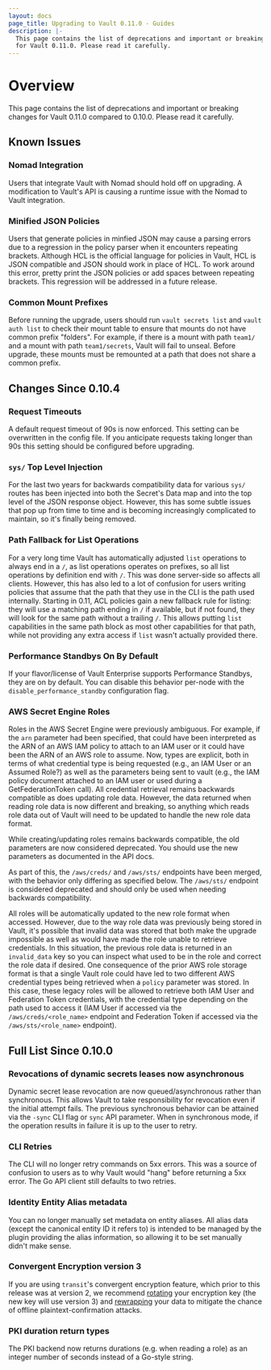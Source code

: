 ```yaml
---
layout: docs
page_title: Upgrading to Vault 0.11.0 - Guides
description: |-
  This page contains the list of deprecations and important or breaking changes
  for Vault 0.11.0. Please read it carefully.
---
```


# Overview

This page contains the list of deprecations and important or breaking changes
for Vault 0.11.0 compared to 0.10.0. Please read it carefully.

## Known Issues

### Nomad Integration

Users that integrate Vault with Nomad should hold off on upgrading. A modification to
Vault's API is causing a runtime issue with the Nomad to Vault integration.

### Minified JSON Policies

Users that generate policies in minfied JSON may cause a parsing errors due to
a regression in the policy parser when it encounters repeating brackets. Although
HCL is the official language for policies in Vault, HCL is JSON compatible and JSON
should work in place of HCL. To work around this error, pretty print the JSON policies
or add spaces between repeating brackets. This regression will be addressed in
a future release.

### Common Mount Prefixes

Before running the upgrade, users should run `vault secrets list` and `vault auth list`
to check their mount table to ensure that mounts do not have common prefix "folders".
For example, if there is a mount with path `team1/` and a mount with path `team1/secrets`,
Vault will fail to unseal. Before upgrade, these mounts must be remounted at a path that
does not share a common prefix.

## Changes Since 0.10.4

### Request Timeouts

A default request timeout of 90s is now enforced. This setting can be
overwritten in the config file. If you anticipate requests taking longer than
90s this setting should be configured before upgrading.

### `sys/` Top Level Injection

For the last two years for backwards compatibility data for various `sys/`
routes has been injected into both the Secret's Data map and into the top level
of the JSON response object. However, this has some subtle issues that pop up
from time to time and is becoming increasingly complicated to maintain, so it's
finally being removed.

### Path Fallback for List Operations

For a very long time Vault has automatically adjusted `list` operations to
always end in a `/`, as list operations operates on prefixes, so all list
operations by definition end with `/`. This was done server-side so affects all
clients. However, this has also led to a lot of confusion for users writing
policies that assume that the path that they use in the CLI is the path used
internally. Starting in 0.11, ACL policies gain a new fallback rule for
listing: they will use a matching path ending in `/` if available, but if not
found, they will look for the same path without a trailing `/`. This allows
putting `list` capabilities in the same path block as most other capabilities
for that path, while not providing any extra access if `list` wasn't actually
provided there.

### Performance Standbys On By Default

If your flavor/license of Vault Enterprise supports Performance Standbys, they
are on by default. You can disable this behavior per-node with the
`disable_performance_standby` configuration flag.

### AWS Secret Engine Roles

Roles in the AWS Secret Engine were previously ambiguous. For example, if the
`arn` parameter had been specified, that could have been interpreted as the ARN
of an AWS IAM policy to attach to an IAM user or it could have been the ARN of
an AWS role to assume. Now, types are explicit, both in terms of what
credential type is being requested (e.g., an IAM User or an Assumed Role?) as
well as the parameters being sent to vault (e.g., the IAM policy document
attached to an IAM user or used during a GetFederationToken call). All
credential retrieval remains backwards compatible as does updating role data.
However, the data returned when reading role data is now different and
breaking, so anything which reads role data out of Vault will need to be
updated to handle the new role data format.

While creating/updating roles remains backwards compatible, the old parameters
are now considered deprecated. You should use the new parameters as documented
in the API docs.

As part of this, the `/aws/creds/` and `/aws/sts/` endpoints have been merged,
with the behavior only differing as specified below. The `/aws/sts/` endpoint
is considered deprecated and should only be used when needing backwards
compatibility.

All roles will be automatically updated to the new role format when accessed.
However, due to the way role data was previously being stored in Vault, it's
possible that invalid data was stored that both make the upgrade impossible as
well as would have made the role unable to retrieve credentials. In this
situation, the previous role data is returned in an `invalid_data` key so you
can inspect what used to be in the role and correct the role data if desired.
One consequence of the prior AWS role storage format is that a single Vault
role could have led to two different AWS credential types being retrieved when
a `policy` parameter was stored. In this case, these legacy roles will be
allowed to retrieve both IAM User and Federation Token credentials, with the
credential type depending on the path used to access it (IAM User if accessed
via the `/aws/creds/<role_name>` endpoint and Federation Token if accessed via
the `/aws/sts/<role_name>` endpoint).

## Full List Since 0.10.0

### Revocations of dynamic secrets leases now asynchronous

Dynamic secret lease revocation are now queued/asynchronous rather
than synchronous. This allows Vault to take responsibility for revocation
even if the initial attempt fails. The previous synchronous behavior can be
attained via the `-sync` CLI flag or `sync` API parameter. When in
synchronous mode, if the operation results in failure it is up to the user
to retry.

### CLI Retries

The CLI will no longer retry commands on 5xx errors. This was a
source of confusion to users as to why Vault would "hang" before returning a
5xx error. The Go API client still defaults to two retries.

### Identity Entity Alias metadata

You can no longer manually set metadata on
entity aliases. All alias data (except the canonical entity ID it refers to)
is intended to be managed by the plugin providing the alias information, so
allowing it to be set manually didn't make sense.

### Convergent Encryption version 3

If you are using `transit`'s convergent encryption feature, which prior to this
release was at version 2, we recommend
[rotating](/api-docs/secret/transit#rotate-key)
your encryption key (the new key will use version 3) and
[rewrapping](/api-docs/secret/transit#rewrap-data)
your data to mitigate the chance of offline plaintext-confirmation attacks.

### PKI duration return types

The PKI backend now returns durations (e.g. when reading a role) as an integer
number of seconds instead of a Go-style string.

